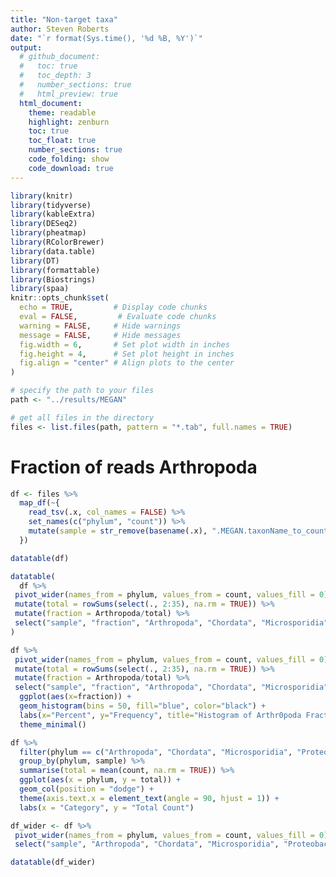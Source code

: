 ```yaml
---
title: "Non-target taxa"
author: Steven Roberts
date: "`r format(Sys.time(), '%d %B, %Y')`" 
output: 
  # github_document:
  #   toc: true
  #   toc_depth: 3
  #   number_sections: true
  #   html_preview: true
  html_document:
    theme: readable
    highlight: zenburn
    toc: true
    toc_float: true
    number_sections: true
    code_folding: show
    code_download: true
---
```


```r
library(knitr)
library(tidyverse)
library(kableExtra)
library(DESeq2)
library(pheatmap)
library(RColorBrewer)
library(data.table)
library(DT)
library(formattable)
library(Biostrings)
library(spaa)
knitr::opts_chunk$set(
  echo = TRUE,         # Display code chunks
  eval = FALSE,         # Evaluate code chunks
  warning = FALSE,     # Hide warnings
  message = FALSE,     # Hide messages
  fig.width = 6,       # Set plot width in inches
  fig.height = 4,      # Set plot height in inches
  fig.align = "center" # Align plots to the center
)
```


```r

# specify the path to your files
path <- "../results/MEGAN"

# get all files in the directory
files <- list.files(path, pattern = "*.tab", full.names = TRUE) 


```


# Fraction of reads Arthropoda


```r
df <- files %>%
  map_df(~{
    read_tsv(.x, col_names = FALSE) %>%
    set_names(c("phylum", "count")) %>%
    mutate(sample = str_remove(basename(.x), ".MEGAN.taxonName_to_count_summarized-phylum.tab"))  # remove the extension from the filename
  })


```
```r
datatable(df)

```

```r
datatable(
  df %>%
 pivot_wider(names_from = phylum, values_from = count, values_fill = 0) %>%
 mutate(total = rowSums(select(., 2:35), na.rm = TRUE)) %>%
 mutate(fraction = Arthropoda/total) %>%
 select("sample", "fraction", "Arthropoda", "Chordata", "Microsporidia", "Proteobacteria", "Bacteroidetes")
)
```
```r
df %>%
 pivot_wider(names_from = phylum, values_from = count, values_fill = 0) %>%
 mutate(total = rowSums(select(., 2:35), na.rm = TRUE)) %>%
 mutate(fraction = Arthropoda/total) %>%
 select("sample", "fraction", "Arthropoda", "Chordata", "Microsporidia", "Proteobacteria", "Bacteroidetes") %>%
  ggplot(aes(x=fraction)) +
  geom_histogram(bins = 50, fill="blue", color="black") +
  labs(x="Percent", y="Frequency", title="Histogram of Arthr0poda Fraction of reads") +
  theme_minimal()
```




```r
df %>%
  filter(phylum == c("Arthropoda", "Chordata", "Microsporidia", "Proteobacteria", "Bacteroidetes")) %>%
  group_by(phylum, sample) %>%
  summarise(total = mean(count, na.rm = TRUE)) %>%
  ggplot(aes(x = phylum, y = total)) +
  geom_col(position = "dodge") +
  theme(axis.text.x = element_text(angle = 90, hjust = 1)) +
  labs(x = "Category", y = "Total Count")

```

```r
df_wider <- df %>%
 pivot_wider(names_from = phylum, values_from = count, values_fill = 0) %>%
 select("sample", "Arthropoda", "Chordata", "Microsporidia", "Proteobacteria", "Bacteroidetes")

```

```r
datatable(df_wider)
```




